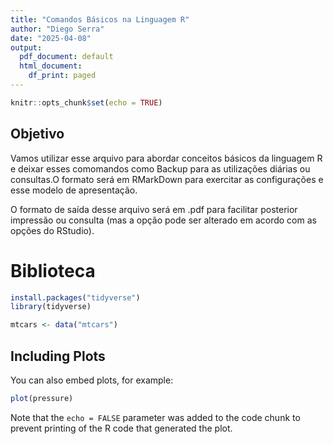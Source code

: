 ```yaml
---
title: "Comandos Básicos na Linguagem R"
author: "Diego Serra"
date: "2025-04-08"
output:
  pdf_document: default
  html_document:
    df_print: paged
---
```


```r
knitr::opts_chunk$set(echo = TRUE)
```

## Objetivo

Vamos utilizar esse arquivo para abordar conceitos básicos da linguagem R e deixar esses comomandos como Backup para as utilizações diárias ou consultas.O formato será em RMarkDown para exercitar as configurações e esse modelo de apresentação.

O formato de saída desse arquivo será em .pdf para facilitar posterior impressão ou consulta (mas a opção pode ser alterado em acordo com as opções do RStudio). 

# Biblioteca

```r
install.packages("tidyverse")
library(tidyverse)
```



```r
mtcars <- data("mtcars")

```

## Including Plots

You can also embed plots, for example:

```r
plot(pressure)
```

Note that the `echo = FALSE` parameter was added to the code chunk to prevent printing of the R code that generated the plot.
